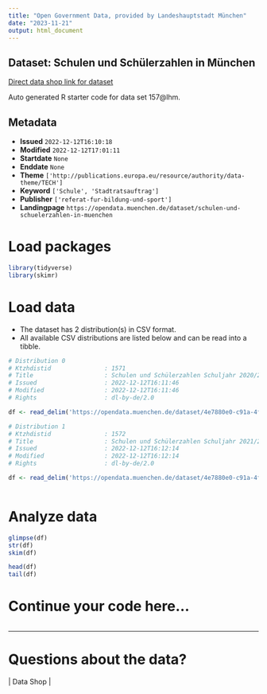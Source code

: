 ```yaml
---
title: "Open Government Data, provided by Landeshauptstadt München"
date: "2023-11-21"
output: html_document
---
```


## Dataset: Schulen und Schülerzahlen in München

[Direct data shop link for dataset](https://opendata.muenchen.de/dataset/schulen-und-schuelerzahlen-in-muenchen)

Auto generated R starter code for data set 157@lhm.

## Metadata

- **Issued** `2022-12-12T16:10:18`
- **Modified** `2022-12-12T17:01:11`
- **Startdate** `None`
- **Enddate** `None`
- **Theme** `['http://publications.europa.eu/resource/authority/data-theme/TECH']`
- **Keyword** `['Schule', 'Stadtratsauftrag']`
- **Publisher** `['referat-fur-bildung-und-sport']`
- **Landingpage** `https://opendata.muenchen.de/dataset/schulen-und-schuelerzahlen-in-muenchen`


# Load packages

```r

library(tidyverse)
library(skimr)

```

# Load data

-   The dataset has 2 distribution(s) in CSV format.
-   All available CSV distributions are listed below and can be read into a tibble.

```r

# Distribution 0
# Ktzhdistid               : 1571
# Title                    : Schulen und Schülerzahlen Schuljahr 2020/21
# Issued                   : 2022-12-12T16:11:46
# Modified                 : 2022-12-12T16:11:46
# Rights                   : dl-by-de/2.0

df <- read_delim('https://opendata.muenchen.de/dataset/4e7880e0-c91a-4f17-8e0f-9cd8e7d7215f/resource/00e6fc97-7613-4151-a067-1ecb1920f50d/download/bearbeitet-opendata_rbs_a_b_schulen_schuelerzahlen.csv')

# Distribution 1
# Ktzhdistid               : 1572
# Title                    : Schulen und Schülerzahlen Schuljahr 2021/22
# Issued                   : 2022-12-12T16:12:14
# Modified                 : 2022-12-12T16:12:14
# Rights                   : dl-by-de/2.0

df <- read_delim('https://opendata.muenchen.de/dataset/4e7880e0-c91a-4f17-8e0f-9cd8e7d7215f/resource/3eff771f-5dca-41d6-b4ec-7d323905ee91/download/bearbeitet-opendata_rbs_a_b_schulen_schulerzahlen-sj-2021_22.csv')



```

# Analyze data

```r

glimpse(df)
str(df)
skim(df)

head(df)
tail(df)

```

# Continue your code here...

```r

```

------------------------------------------------------------------------

# Questions about the data?

 | Data Shop | 
